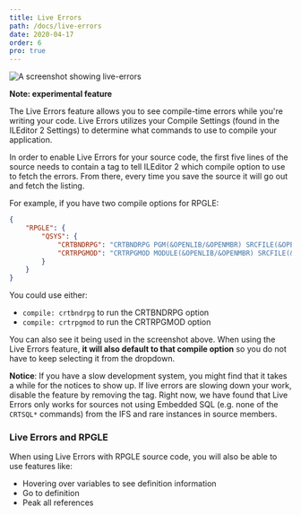 ```yaml
---
title: Live Errors
path: /docs/live-errors
date: 2020-04-17
order: 6
pro: true
---
```


![A screenshot showing live-errors](./live-errors.png)

**Note: experimental feature**

The Live Errors feature allows you to see compile-time errors while you're writing your code. Live Errors utilizes your Compile Settings (found in the ILEditor 2 Settings) to determine what commands to use to compile your application.

In order to enable Live Errors for your source code, the first five lines of the source needs to contain a tag to tell ILEditor 2 which compile option to use to fetch the errors. From there, every time you save the source it will go out and fetch the listing.

For example, if you have two compile options for RPGLE:

```json
{
    "RPGLE": {
        "QSYS": {
            "CRTBNDRPG": "CRTBNDRPG PGM(&OPENLIB/&OPENMBR) SRCFILE(&OPENLIB/&OPENSPF) OPTION(*EVENTF) DBGVIEW(*SOURCE)",
            "CRTRPGMOD": "CRTRPGMOD MODULE(&OPENLIB/&OPENMBR) SRCFILE(&OPENLIB/&OPENSPF) OPTION(*EVENTF) DBGVIEW(*SOURCE)"
        }
    }
}
```

You could use either:

* `compile: crtbndrpg` to run the CRTBNDRPG option
* `compile: crtrpgmod` to run the CRTRPGMOD option

You can also see it being used in the screenshot above. When using the Live Errors feature, **it will also default to that compile option** so you do not have to keep selecting it from the dropdown.

**Notice**: If you have a slow development system, you might find that it takes a while for the notices to show up. If live errors are slowing down your work, disable the feature by removing the tag. Right now, we have found that Live Errors only works for sources not using Embedded SQL (e.g. none of the `CRTSQL*` commands) from the IFS and rare instances in source members.

### Live Errors and RPGLE

When using Live Errors with RPGLE source code, you will also be able to use features like:

* Hovering over variables to see definition information
* Go to definition
* Peak all references
